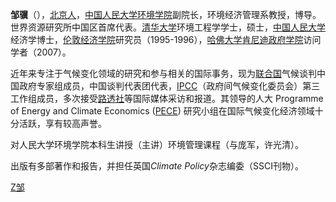 {{Expand|time=2013-02-14T03:24:31+00:00 }}
{{BLP unsourced|time=2009-05-21T05:43:48+00:00}}
'''邹骥'''（{{bd|1961年|catIdx= Z邹}}），[[北京人|北京人]]，[[中国人民大学环境学院|中国人民大学环境学院]]副院长，环境经济管理系教授，博导。世界资源研究所中国区首席代表。[[清华大学|清华大学]]环境工程学学士，硕士，[[中国人民大学|中国人民大学]]经济学博士，[[伦敦经济学院|伦敦经济学院]]研究员（1995-1996），[[哈佛大学|哈佛大学]][[肯尼迪政府学院|肯尼迪政府学院]]访问学者（2007）。


近年来专注于气候变化领域的研究和参与相关的国际事务，现为[[联合国|联合国]]气候谈判中国政府专家组成员，中国谈判代表团代表，[[IPCC|IPCC]]（政府间气候变化委员会）第三工作组成员，多次接受[[路透社|路透社]]等国际媒体采访和报道。其领导的人大 Programme of Energy and Climate Economics ([[PECE|PECE]]) 研究小组在国际气候变化经济领域十分活跃，享有较高声誉。

对人民大学环境学院本科生讲授（主讲）环境管理课程（与庞军，许光清）。

出版有多部著作和报告，并担任英国''Climate Policy''杂志编委（SSCI刊物）。


[[Category:中国人民大学教师|Z邹]]

{{中國人物小作品}}